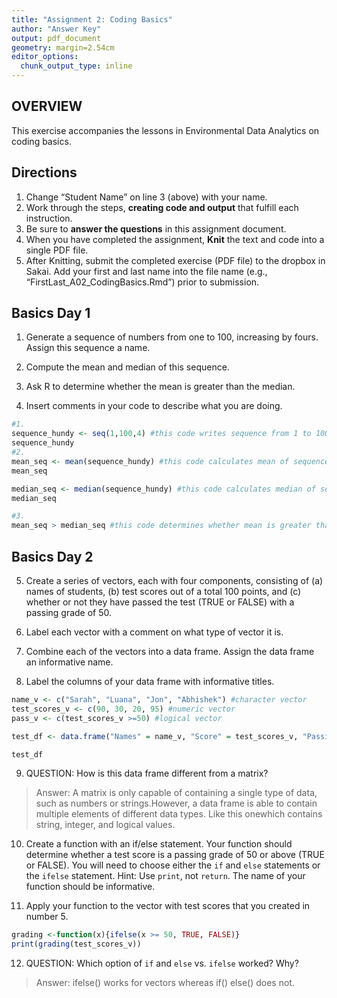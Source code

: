 ```yaml
---
title: "Assignment 2: Coding Basics"
author: "Answer Key"
output: pdf_document
geometry: margin=2.54cm
editor_options: 
  chunk_output_type: inline
---
```


## OVERVIEW

This exercise accompanies the lessons in Environmental Data Analytics on coding basics. 

## Directions
1. Change "Student Name" on line 3 (above) with your name.
2. Work through the steps, **creating code and output** that fulfill each instruction.
3. Be sure to **answer the questions** in this assignment document.
4. When you have completed the assignment, **Knit** the text and code into a single PDF file.
5. After Knitting, submit the completed exercise (PDF file) to the dropbox in Sakai. Add your first and last name into the file name (e.g., "FirstLast_A02_CodingBasics.Rmd") prior to submission.



## Basics Day 1

1. Generate a sequence of numbers from one to 100, increasing by fours. Assign this sequence a name. 

2. Compute the mean and median of this sequence. 

3. Ask R to determine whether the mean is greater than the median. 

4. Insert comments in your code to describe what you are doing.

```r
#1. 
sequence_hundy <- seq(1,100,4) #this code writes sequence from 1 to 100 with increment of 4. 
sequence_hundy
#2. 
mean_seq <- mean(sequence_hundy) #this code calculates mean of sequence
mean_seq

median_seq <- median(sequence_hundy) #this code calculates median of sequence
median_seq

#3.
mean_seq > median_seq #this code determines whether mean is greater than median
```

## Basics Day 2

5. Create a series of vectors, each with four components, consisting of (a) names of students, (b) test scores out of a total 100 points, and (c) whether or not they have passed the test (TRUE or FALSE) with a passing grade of 50.

6. Label each vector with a comment on what type of vector it is.

7. Combine each of the vectors into a data frame. Assign the data frame an informative name.

8. Label the columns of your data frame with informative titles.

```r
name_v <- c("Sarah", "Luana", "Jon", "Abhishek") #character vector
test_scores_v <- c(90, 30, 20, 95) #numeric vector
pass_v <- c(test_scores_v >=50) #logical vector

test_df <- data.frame("Names" = name_v, "Score" = test_scores_v, "Passing" = pass_v)

test_df
```

9. QUESTION: How is this data frame different from a matrix?

> Answer: A matrix is only capable of containing a single type of data, such as numbers or strings.However, a data frame is able to contain multiple elements of different data types. Like this onewhich contains string, integer, and logical values.

10. Create a function with an if/else statement. Your function should determine whether a test score is a passing grade of 50 or above (TRUE or FALSE). You will need to choose either the `if` and `else` statements or the `ifelse` statement. Hint: Use `print`, not `return`. The name of your function should be informative.

11. Apply your function to the vector with test scores that you created in number 5. 

```r
grading <-function(x){ifelse(x >= 50, TRUE, FALSE)} 
print(grading(test_scores_v))
```

12. QUESTION: Which option of `if` and `else` vs. `ifelse` worked? Why?

> Answer: ifelse() works for vectors whereas if() else() does not.
